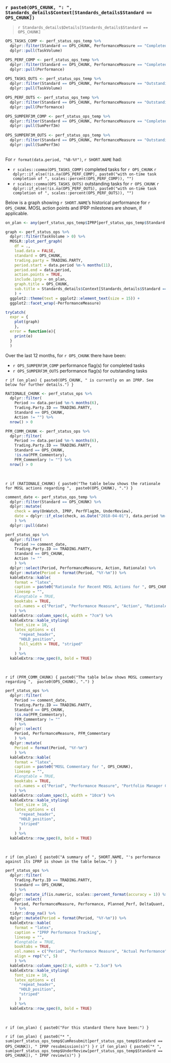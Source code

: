 ### `r paste0(OPS_CHUNK, ": ", Standards_details$Context[Standards_details$Standard == OPS_CHUNK])`

> `r Standards_details$Details[Standards_details$Standard == OPS_CHUNK]`

```r

OPS_TASKS_COMP <- perf_status_ops_temp %>%
  dplyr::filter(Standard == OPS_CHUNK, PerformanceMeasure == "Completed") %>%
  dplyr::pull(TaskVolume)

OPS_PERF_COMP <- perf_status_ops_temp %>%
  dplyr::filter(Standard == OPS_CHUNK, PerformanceMeasure == "Completed") %>%
  dplyr::pull(Performance)
  
OPS_TASKS_OUTS <- perf_status_ops_temp %>%
  dplyr::filter(Standard == OPS_CHUNK, PerformanceMeasure == "Outstanding") %>%
  dplyr::pull(TaskVolume)

OPS_PERF_OUTS <- perf_status_ops_temp %>%
  dplyr::filter(Standard == OPS_CHUNK, PerformanceMeasure == "Outstanding") %>%
  dplyr::pull(Performance)

OPS_SUMPERF3M_COMP <- perf_status_ops_temp %>%
  dplyr::filter(Standard == OPS_CHUNK, PerformanceMeasure == "Completed") %>%
  dplyr::pull(SumPerf3m)
  
OPS_SUMPERF3M_OUTS <- perf_status_ops_temp %>%
  dplyr::filter(Standard == OPS_CHUNK, PerformanceMeasure == "Outstanding") %>%
  dplyr::pull(SumPerf3m)
  
```

For `r format(data.period, "%B-%Y")`, `r SHORT.NAME` had:

* `r scales::comma(OPS_TASKS_COMP)` completed tasks for `r OPS_CHUNK` `r dplyr::if_else(!is.na(OPS_PERF_COMP), paste0("with on-time task completion of ", scales::percent(OPS_PERF_COMP)), "")`
* `r scales::comma(OPS_TASKS_OUTS)` outstanding tasks for `r OPS_CHUNK` `r dplyr::if_else(!is.na(OPS_PERF_OUTS), paste0("with on-time task completion of ", scales::percent(OPS_PERF_OUTS)), "")`

Below is a graph showing `r SHORT.NAME`'s historical performance for `r OPS_CHUNK`. MOSL action points and IPRP milestones are shown, if applicable. 

```r

on_plan <- any(perf_status_ops_temp$IPRP[perf_status_ops_temp$Standard == OPS_CHUNK])

graph <- perf_status_ops %>%
  dplyr::filter(TaskVolume > 0) %>%
  MOSLR::plot_perf_graph(
    df = ., 
    load.data = FALSE,
    standard = OPS_CHUNK,
    trading.party = TRADING.PARTY,
    period.start = data.period %m-% months(11),
    period.end = data.period, 
    action.points = TRUE,
    include.iprp = on_plan,
    graph.title = OPS_CHUNK,
    sub.title = Standards_details$Context[Standards_details$Standard == OPS_CHUNK],
    ) +
  ggplot2::theme(text = ggplot2::element_text(size = 15)) +
  ggplot2::facet_wrap(~PerformanceMeasure)

tryCatch(
  expr = {
    plot(graph)
    },
  error = function(e){
    print(e)
  }
  )

```

Over the last 12 months, for `r OPS_CHUNK` there have been:

* `r OPS_SUMPERF3M_COMP` performance flag(s) for completed tasks
* `r OPS_SUMPERF3M_OUTS` performance flag(s) for outstanding tasks

`r if (on_plan) { paste0(OPS_CHUNK, " is currently on an IPRP. See below for further details.") }`

```r

RATIONALE_CHUNK <- perf_status_ops %>% 
  dplyr::filter(
    Period >= data.period %m-% months(6),
    Trading.Party.ID == TRADING.PARTY, 
    Standard == OPS_CHUNK, 
    Action != "") %>%
  nrow() > 0

PFM_COMM_CHUNK <- perf_status_ops %>% 
  dplyr::filter(
    Period >= data.period %m-% months(6),
    Trading.Party.ID == TRADING.PARTY, 
    Standard == OPS_CHUNK, 
    !is.na(PFM_Commentary), 
    PFM_Commentary != "") %>%
  nrow() > 0

```

<br> 

`r if (RATIONALE_CHUNK) { paste0("The table below shows the rationale for MOSL actions regarding ",  paste0(OPS_CHUNK), ".") }`

``` r

comment_date <- perf_status_ops_temp %>%
  dplyr::filter(Standard == OPS_CHUNK) %>%
  dplyr::mutate(
    check = any(OnWatch, IPRP, PerfFlag3m, UnderReview),
    date = dplyr::if_else(check, as.Date("2018-04-01"), data.period %m-% months(6))
    ) %>%
  dplyr::pull(date)

perf_status_ops %>%
  dplyr::filter(
    Period >= comment_date,
    Trading.Party.ID == TRADING.PARTY,
    Standard == OPS_CHUNK,
    Action != ""
    ) %>%
  dplyr::select(Period, PerformanceMeasure, Action, Rationale) %>%
  dplyr::mutate(Period = format(Period, "%Y-%m")) %>%
  kableExtra::kable(
    format = "latex", 
    caption = paste0("Rationale for Recent MOSL Actions for ", OPS_CHUNK),
    linesep = "",
    #longtable = TRUE, 
    booktabs = TRUE,
    col.names = c("Period", "Performance Measure", "Action", "Rationale")
    ) %>%
  kableExtra::column_spec(4, width = "7cm") %>%
  kableExtra::kable_styling(
    font_size = 10,
    latex_options = c(
      "repeat_header",
      "HOLD_position",
      full_width = TRUE, "striped"
      )
    ) %>%
  kableExtra::row_spec(0, bold = TRUE)

```

<br> 

`r if (PFM_COMM_CHUNK) { paste0("The table below shows MOSL commentary regarding ",  paste0(OPS_CHUNK), ".") }`

``` r

perf_status_ops %>%
  dplyr::filter(
    Period >= comment_date,
    Trading.Party.ID == TRADING.PARTY,
    Standard == OPS_CHUNK,
    !is.na(PFM_Commentary), 
    PFM_Commentary != ""
    ) %>%
  dplyr::select(
    Period, PerformanceMeasure, PFM_Commentary
    ) %>%
  dplyr::mutate(
    Period = format(Period, "%Y-%m")
    ) %>%
  kableExtra::kable(
    format = "latex", 
    caption = paste0("MOSL Commentary for ", OPS_CHUNK),
    linesep = "",
    #longtable = TRUE, 
    booktabs = TRUE,
    col.names = c("Period", "Performance Measure", "Portfolio Manager Commentary")
    ) %>%
  kableExtra::column_spec(3, width = "10cm") %>%
  kableExtra::kable_styling(
    font_size = 10,
    latex_options = c(
      "repeat_header",
      "HOLD_position",
      "striped"
      )
    ) %>%
  kableExtra::row_spec(0, bold = TRUE)

```

<br> 

`r if (on_plan) { paste0("A summary of ", SHORT.NAME, "'s performance against its IPRP is shown in the table below.") }`

``` r

perf_status_ops %>%
  dplyr::filter(
    Trading.Party.ID == TRADING.PARTY,
    Standard == OPS_CHUNK,
    ) %>%
  dplyr::mutate_if(is.numeric, scales::percent_format(accuracy = 1)) %>%
  dplyr::select(
    Period, PerformanceMeasure, Performance, Planned_Perf, DeltaQuant, Status
    ) %>%
  tidyr::drop_na() %>%
  dplyr::mutate(Period = format(Period, "%Y-%m")) %>%
  kableExtra::kable(
    format = "latex", 
    caption = "IPRP Performance Tracking",
    linesep = "",
    #longtable = TRUE, 
    booktabs = TRUE,
    col.names = c("Period", "Performance Measure", "Actual Performance", "Planned Performance", "Relative Difference", "IPRP Status"),
    align = rep("c", 5)
    ) %>%
  kableExtra::column_spec(2:6, width = "2.5cm") %>%
  kableExtra::kable_styling(
    font_size = 10,
    latex_options = c(
      "repeat_header",
      "HOLD_position",
      "striped"
      )
    ) %>%
  kableExtra::row_spec(0, bold = TRUE)

```

<br> 

`r if (on_plan) { paste0("For this standard there have been:") }`

`r if (on_plan) { paste0("* ",  sum(perf_status_ops_temp$CumResubmit[perf_status_ops_temp$Standard == OPS_CHUNK]), " IPRP resubmission(s)") }`
`r if (on_plan) { paste0("* ",  sum(perf_status_ops_temp$UnderReview[perf_status_ops_temp$Standard == OPS_CHUNK]), " IPRP review(s)") }`
